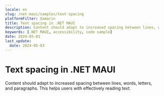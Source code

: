 ```yaml
---
locale: en
slug: /net-maui/samples/text-spacing
platformFilter: Xamarin
title: Text spacing in .NET MAUI
description: Content should adapt to increased spacing between lines, words, letters, and paragraphs.
keywords: [.NET MAUI, accessibility, code sample]
date: 2024-05-03
last_update:
  date: 2024-05-03
---
```


# Text spacing in .NET MAUI

Content should adapt to increased spacing between lines, words, letters, and paragraphs. This helps users with effectively reading text.

<CodeSample id="text-spacing" locale="en" platform="net-maui"/>
